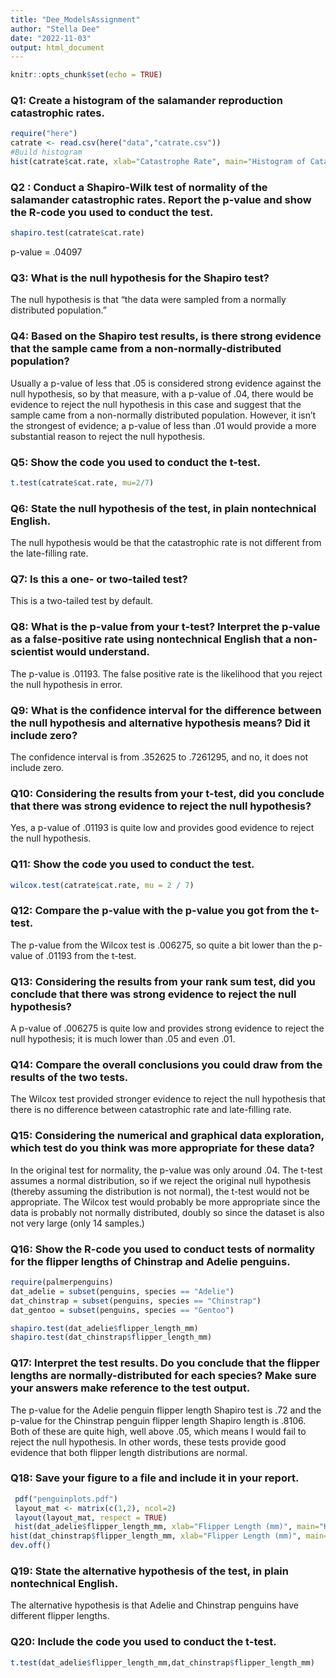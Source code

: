 ```yaml
---
title: "Dee_ModelsAssignment"
author: "Stella Dee"
date: "2022-11-03"
output: html_document
---
```


```r
knitr::opts_chunk$set(echo = TRUE)
```

###  Q1: Create a histogram of the salamander reproduction catastrophic rates.

```r
require("here")
catrate <- read.csv(here("data","catrate.csv"))
#Build histogram
hist(catrate$cat.rate, xlab="Catastrophe Rate", main="Histogram of Catastrophe Rates")

```

###  Q2 : Conduct a Shapiro-Wilk test of normality of the salamander catastrophic rates. Report the p-value and show the R-code you used to conduct the test.

```r
shapiro.test(catrate$cat.rate)
```
p-value = .04097

### Q3: What is the null hypothesis for the Shapiro test?

The null hypothesis is that "the data were sampled from a normally distributed population."

###  Q4: Based on the Shapiro test results, is there strong evidence that the sample came from a non-normally-distributed population?

Usually a p-value of less that .05 is considered strong evidence against the null hypothesis, so by that measure, with a p-value of .04, there would be evidence to reject the null hypothesis in this case and suggest that the sample came from a non-normally distributed population. However, it isn't the strongest of evidence; a p-value of less than .01 would provide a more substantial reason to reject the null hypothesis. 

### Q5: Show the code you used to conduct the t-test.

```r
t.test(catrate$cat.rate, mu=2/7)
```

### Q6: State the null hypothesis of the test, in plain nontechnical English.

The null hypothesis would be that the catastrophic rate is not different from the late-filling rate. 

### Q7: Is this a one- or two-tailed test?

This is a two-tailed test by default. 

### Q8: What is the p-value from your t-test? Interpret the p-value as a false-positive rate using nontechnical English that a non-scientist would understand.

The p-value is .01193. The false positive rate is the likelihood that you reject the null hypothesis in error. 

### Q9: What is the confidence interval for the difference between the null hypothesis and alternative hypothesis means? Did it include zero?

The confidence interval is from .352625 to .7261295, and no, it does not include zero. 

### Q10: Considering the results from your t-test, did you conclude that there was strong evidence to reject the null hypothesis?
   
Yes, a p-value of .01193 is quite low and provides good evidence to reject the null hypothesis. 
      
      
### Q11: Show the code you used to conduct the test.
```r
wilcox.test(catrate$cat.rate, mu = 2 / 7)
```
      
### Q12: Compare the p-value with the p-value you got from the t-test.
The p-value from the Wilcox test is .006275, so quite a bit lower than the p-value of .01193 from the t-test. 

### Q13: Considering the results from your rank sum test, did you conclude that there was strong evidence to reject the null hypothesis?
A p-value of .006275 is quite low and provides strong evidence to reject the null hypothesis; it is much lower than .05 and even .01. 

### Q14: Compare the overall conclusions you could draw from the results of the two tests.

The Wilcox test provided stronger evidence to reject the null hypothesis that there is no difference between catastrophic rate and late-filling rate. 

### Q15: Considering the numerical and graphical data exploration, which test do you think was more appropriate for these data?

In the original test for normality, the p-value was only around .04. The t-test assumes a normal distribution, so if we reject the original null hypothesis (thereby assuming the distribution is not normal), the t-test would not be appropriate. The Wilcox test would probably be more appropriate since the data is probably not normally distributed, doubly so since the dataset is also not very large (only 14 samples.)

### Q16: Show the R-code you used to conduct tests of normality for the flipper lengths of Chinstrap and Adelie penguins.

```r
require(palmerpenguins)
dat_adelie = subset(penguins, species == "Adelie")
dat_chinstrap = subset(penguins, species == "Chinstrap")
dat_gentoo = subset(penguins, species == "Gentoo")

shapiro.test(dat_adelie$flipper_length_mm)
shapiro.test(dat_chinstrap$flipper_length_mm)
```

### Q17: Interpret the test results. Do you conclude that the flipper lengths are normally-distributed for each species? Make sure your answers make reference to the test output.

The p-value for the Adelie penguin flipper length Shapiro test is .72 and the p-value for the Chinstrap penguin flipper length Shapiro length is .8106. Both of these are quite high, well above .05, which means I would fail to reject the null hypothesis. In other words, these tests provide good evidence that both flipper length distributions are normal. 

### Q18: Save your figure to a file and include it in your report. 
   

```r
 pdf("penguinplots.pdf")
 layout_mat <- matrix(c(1,2), ncol=2)
 layout(layout_mat, respect = TRUE)
 hist(dat_adelie$flipper_length_mm, xlab="Flipper Length (mm)", main="Histogram of Adelie Penguin Flipper Lengths", cex.main=.7, cex.lab=.6, cex.axis=.5)
hist(dat_chinstrap$flipper_length_mm, xlab="Flipper Length (mm)", main="Histogram of Chinstrap Penguin Flipper Length", cex.main=.7,cex.lab=.6, cex.axis=.5)
dev.off()
```


### Q19: State the alternative hypothesis of the test, in plain nontechnical English.

The alternative hypothesis is that Adelie and Chinstrap penguins have different flipper lengths. 
      
### Q20: Include the code you used to conduct the t-test.
```r
t.test(dat_adelie$flipper_length_mm,dat_chinstrap$flipper_length_mm)
```








